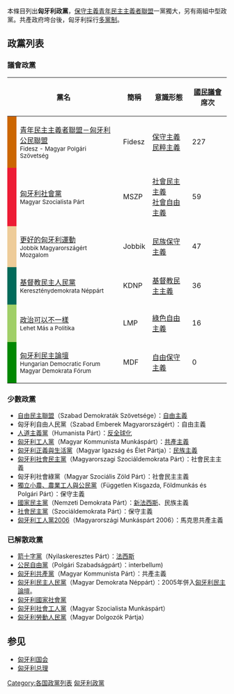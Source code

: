 本條目列出'''匈牙利政黨'''，[[保守主義|保守主義]][[青年民主主義者聯盟|青年民主主義者聯盟]]一黨獨大，另有兩組中型政黨。共產政府垮台後，匈牙利採行[[多黨制|多黨制]]。

==政黨列表==
<!--:''The general rule on naming applies. That means: the parties are named in the English translation and the original native name is placed on the first line of the article unless the native form is more commonly used in English than the English form. Rationale and specifics: See: [[Wikipedia:Naming_conventions_(use_English)|Wikipedia:Naming conventions (use English)]]''.-->

===議會政黨===
{| class="wikitable sortable"
! colspan=2 | 黨名
! 簡稱
! 意識形態
! [[匈牙利國民議會|國民議會]]席次
! [[歐洲議會|歐洲議會]]席次
|-
! style="background-color:#CC6600" |
| [[青年民主主義者聯盟|青年民主主義者聯盟－匈牙利公民聯盟]]<br><small>Fidesz - Magyar Polgári Szövetség</small>
| Fidesz
| [[保守主義|保守主義]] <br> [[民粹主義|民粹主義]]
| 227
| 13
|-
! width=5px style="background-color:#ED1B34" |
| [[匈牙利社會黨|匈牙利社會黨]]<br><small>Magyar Szocialista Párt</small>
| MSZP
| [[社會民主主義|社會民主主義]] <br> [[社會自由主義|社會自由主義]]
| 59
| 4
|-
! style="background-color:#EECC99" |
| [[更好的匈牙利運動|更好的匈牙利運動]]<br><small>Jobbik Magyarországért Mozgalom</small>
| Jobbik
| [[民族保守主義|民族保守主義]]
| 47
| 3
|-
! style="background-color:#006A5A" |
| [[基督教民主人民黨_(匈牙利)|基督教民主人民黨]]<br><small>Kereszténydemokrata Néppárt</small>
| KDNP
| [[基督教民主主義|基督教民主主義]]
| 36
| 1
|-
! style="background-color:#a0cf67" |
| [[政治可以不一樣|政治可以不一樣]]<br><small>Lehet Más a Politika</small>
| LMP
| [[綠色自由主義|綠色自由主義]]
| 16
| 0
|-
! style="background-color:#008800" |
| [[匈牙利民主論壇|匈牙利民主論壇]]<br><small>Hungarian Democratic Forum</small><br><small>Magyar Demokrata Fórum</small>
| MDF
| [[自由保守主義|自由保守主義]]
| 0
| 1
|}

=== 少數政黨 ===
* [[自由民主聯盟|自由民主聯盟]]（Szabad Demokraták Szövetsége）：[[自由主義|自由主義]]
* 匈牙利自由人民黨（Szabad Emberek Magyarországért）：自由主義
* [[人道主義黨_(匈牙利)|人道主義黨]]（Humanista Párt）：[[反全球化|反全球化]]
* [[匈牙利工人黨|匈牙利工人黨]]（Magyar Kommunista Munkáspárt）：[[共產主義|共產主義]]
* [[匈牙利正義與生活黨|匈牙利正義與生活黨]]（Magyar Igazság és Élet Pártja）：[[民族主義|民族主義]]
* [[匈牙利社會民主黨|匈牙利社會民主黨]]（Magyarorszagi Szociáldemokrata Párt）：社會民主主義
* 匈牙利社會綠黨（Magyar Szociális Zöld Párt）：社會民主主義
* [[獨立小農、農業工人與公民黨|獨立小農、農業工人與公民黨]]（Független Kisgazda, Földmunkás és Polgári Párt）：保守主義
* [[國家民主黨_(匈牙利)|國家民主黨]]（Nemzeti Demokrata Párt）：[[新法西斯|新法西斯]]、民族主義
* [[社會民主黨_(匈牙利)|社會民主黨]]（Szociáldemokrata Párt）：保守主義
* [[匈牙利工人黨2006|匈牙利工人黨2006]]（Magyarországi Munkáspárt 2006）：馬克思共產主義

=== 已解散政黨 ===
* [[箭十字黨|箭十字黨]]（Nyilaskeresztes Párt）：[[法西斯|法西斯]]
* [[公民自由黨|公民自由黨]]（Polgári Szabadságpárt）：interbellum)
* [[匈牙利共產黨|匈牙利共產黨]]（Magyar Kommunista Párt）：共產主義
* [[匈牙利民主人民黨|匈牙利民主人民黨]]（Magyar Demokrata Néppárt）：2005年併入[[匈牙利民主論壇|匈牙利民主論壇]]。
* [[匈牙利國家社會黨|匈牙利國家社會黨]]
* [[匈牙利社會工人黨|匈牙利社會工人黨]]（Magyar Szocialista Munkáspárt）
* [[匈牙利勞動人民黨|匈牙利勞動人民黨]]（Magyar Dolgozók Pártja）

== 参见 ==
*[[匈牙利国会|匈牙利国会]]
*[[匈牙利总理|匈牙利总理]]

{{匈牙利政黨}}
{{歐洲題目|政党列表}}
[[Category:各国政黨列表|Category:各国政黨列表]]
[[Category:匈牙利政黨|]]